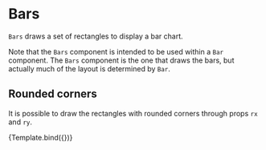
# Bars

<Meta title="Charts/Band/Bars" />

`Bars` draws a set of rectangles to display a bar chart.

<ArgsTable of={Bars} />

Note that the `Bars` component is intended to be used within a `Bar` component. The `Bars` component is the one that draws the bars, but actually much of the layout is determined by `Bar`.

## Rounded corners

It is possible to draw the rectangles with rounded corners through props `rx` and `ry`.

<Canvas>
    <Story
        name="rounded corners"
        args={{ rx: 6, ry: 6, style: { fill: '#dddddd', strokeWidth: 1, stroke: '#222222' } }}
        component={Bars}
        decorators={[ChartBarH0S1Decorator]}
    >
        {Template.bind({})}
    </Story>
</Canvas>
